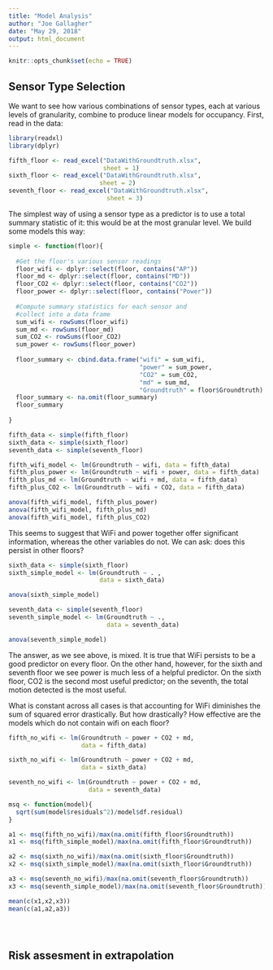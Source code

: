 ```yaml
---
title: "Model Analysis"
author: "Joe Gallagher"
date: "May 29, 2018"
output: html_document
---
```


```r
knitr::opts_chunk$set(echo = TRUE)
```

## Sensor Type Selection

We want to see how various combinations of sensor types, 
each at various levels of granularity, combine to produce linear models for occupancy. First, read in the data:

```r
library(readxl)
library(dplyr)

fifth_floor <- read_excel("DataWithGroundtruth.xlsx",
                          sheet = 1)
sixth_floor <- read_excel("DataWithGroundtruth.xlsx",
                         sheet = 2)
seventh_floor <- read_excel("DataWithGroundtruth.xlsx",
                           sheet = 3)
```

The simplest way of using a sensor type as a predictor is to use a total summary statistic of it: this would be at the most granular level. We build some models this way:

```r
simple <- function(floor){
  
  #Get the floor's various sensor readings
  floor_wifi <- dplyr::select(floor, contains("AP"))
  floor_md <- dplyr::select(floor, contains("MD"))
  floor_CO2 <- dplyr::select(floor, contains("CO2"))
  floor_power <- dplyr::select(floor, contains("Power"))
  
  #Compute summary statistics for each sensor and
  #collect into a data frame
  sum_wifi <- rowSums(floor_wifi)
  sum_md <- rowSums(floor_md)
  sum_CO2 <- rowSums(floor_CO2)
  sum_power <- rowSums(floor_power)
  
  floor_summary <- cbind.data.frame("wifi" = sum_wifi,
                                    "power" = sum_power,
                                    "CO2" = sum_CO2,
                                    "md" = sum_md,
                                    "Groundtruth" = floor$Groundtruth)
  floor_summary <- na.omit(floor_summary)
  floor_summary
  
}

fifth_data <- simple(fifth_floor)
sixth_data <- simple(sixth_floor)
seventh_data <- simple(seventh_floor)
```

```r
fifth_wifi_model <- lm(Groundtruth ~ wifi, data = fifth_data)
fifth_plus_power <- lm(Groundtruth ~ wifi + power, data = fifth_data)
fifth_plus_md <- lm(Groundtruth ~ wifi + md, data = fifth_data)
fifth_plus_CO2 <- lm(Groundtruth ~ wifi + CO2, data = fifth_data)

anova(fifth_wifi_model, fifth_plus_power)
anova(fifth_wifi_model, fifth_plus_md)
anova(fifth_wifi_model, fifth_plus_CO2)
```

This seems to suggest that WiFi and power together offer significant information, whereas the other variables do not. We can ask: does this persist in other floors?

```r
sixth_data <- simple(sixth_floor)
sixth_simple_model <- lm(Groundtruth ~ . ,
                         data = sixth_data)

anova(sixth_simple_model)

seventh_data <- simple(seventh_floor)
seventh_simple_model <- lm(Groundtruth ~ .,
                           data = seventh_data)

anova(seventh_simple_model)

```

The answer, as we see above, is mixed. It is true that WiFi persists to be a good predictor on every floor. On the other hand, however, for the sixth and seventh floor we see power is much less of a helpful predictor. On the sixth floor, CO2 is the second most useful predictor; on the seventh, the total motion detected is the most useful.

What is constant across all cases is that accounting for WiFi diminishes the sum of squared error drastically. But how drastically? How effective are the models which do not contain wifi on each floor?

```r
fifth_no_wifi <- lm(Groundtruth ~ power + CO2 + md,
                    data = fifth_data)

sixth_no_wifi <- lm(Groundtruth ~ power + CO2 + md,
                    data = sixth_data)

seventh_no_wifi <- lm(Groundtruth ~ power + CO2 + md,
                      data = seventh_data)

msq <- function(model){
  sqrt(sum(model$residuals^2)/model$df.residual)
}

a1 <- msq(fifth_no_wifi)/max(na.omit(fifth_floor$Groundtruth))
x1 <- msq(fifth_simple_model)/max(na.omit(fifth_floor$Groundtruth))

a2 <- msq(sixth_no_wifi)/max(na.omit(sixth_floor$Groundtruth))
x2 <- msq(sixth_simple_model)/max(na.omit(sixth_floor$Groundtruth))

a3 <- msq(seventh_no_wifi)/max(na.omit(seventh_floor$Groundtruth))
x3 <- msq(seventh_simple_model)/max(na.omit(seventh_floor$Groundtruth))

mean(c(x1,x2,x3))
mean(c(a1,a2,a3))





```


## Risk assesment in extrapolation
